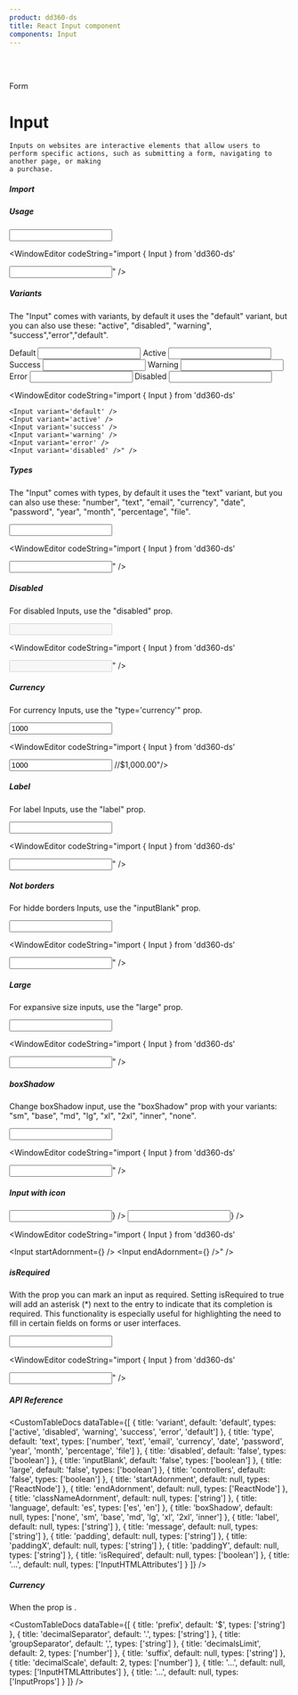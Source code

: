 ```yaml
---
product: dd360-ds
title: React Input component
components: Input
---
```


<br id='top' />
<br />

<Label>Form</Label>

# <span name="floating-nav">Input</span>

    Inputs on websites are interactive elements that allow users to perform specific actions, such as submitting a form, navigating to another page, or making
    a purchase.

##### <span name="floating-nav">Import</span>

<WindowEditor codeString="import { Input } from 'dd360-ds'" />
<WindowEditor codeString="import Input from 'dd360-ds/Input'" />

##### <span name="floating-nav">Usage</span>

<Playground className="gap-y-2">
    <Input />
</Playground>

<WindowEditor codeString="import { Input } from 'dd360-ds'

<Input />" />

##### <span name="floating-nav">Variants</span>

The "Input" comes with variants, by default it uses the "default" variant, but you can also use these: "active", "disabled", "warning",
"success","error","default".

<Playground className="gap-y-2">
    <Text>Default</Text>
    <Input className="mb-2" variant="default" />
    <Text>Active</Text>
    <Input className="mb-2" variant="active" />
    <Text>Success</Text>
    <Input className="mb-2" variant="success" />
    <Text>Warning</Text>
    <Input className="mb-2" variant="warning" />
    <Text>Error</Text>
    <Input className="mb-2" variant="error" />
    <Text>Disabled</Text>
    <Input className="mb-2" variant="disabled" />
</Playground>

<WindowEditor codeString="import { Input } from 'dd360-ds'

    <Input variant='default' />
    <Input variant='active' />
    <Input variant='success' />
    <Input variant='warning' />
    <Input variant='error' />
    <Input variant='disabled' />" />

##### <span name="floating-nav">Types</span>

The "Input" comes with types, by default it uses the "text" variant, but you can also use these: "number", "text", "email", "currency", "date", "password",
"year", "month", "percentage", "file".

<Playground className="gap-y-2">
    <Input type="text" />
</Playground>

<WindowEditor codeString="import { Input } from 'dd360-ds'

<Input type='text' />" />

##### <span name="floating-nav">Disabled</span>

For disabled Inputs, use the "disabled" prop.

<Playground className="gap-y-2">
    <Input disabled />
</Playground>

<WindowEditor codeString="import { Input } from 'dd360-ds'

<Input disabled />" />

##### <span name="floating-nav">Currency</span>

For currency Inputs, use the "type='currency'" prop.

<Playground className="gap-y-2">
    <Input type="currency" prefix="$" value='1000'/>
</Playground>

<WindowEditor codeString="import { Input } from 'dd360-ds'

<Input type='currency' prefix='$' value='1000' /> //$1,000.00"/>

##### <span name="floating-nav">Label</span>

For label Inputs, use the "label" prop.

<Playground className="gap-y-2">
    <Input label="Email" />
</Playground>

<WindowEditor codeString="import { Input } from 'dd360-ds'

<Input label='Email' />" />

##### <span name="floating-nav">Not borders</span>

For hidde borders Inputs, use the "inputBlank" prop.

<Playground className="gap-y-2">
    <Input inputBlank />
</Playground>

<WindowEditor codeString="import { Input } from 'dd360-ds'

<Input inputBlank />" />

##### <span name="floating-nav">Large</span>

For expansive size inputs, use the "large" prop.

<Playground className="gap-y-2">
    <Input large />
</Playground>

<WindowEditor codeString="import { Input } from 'dd360-ds'

<Input large />" />

##### <span name="floating-nav">boxShadow</span>

Change boxShadow input, use the "boxShadow" prop with your variants: "sm", "base", "md", "lg", "xl", "2xl", "inner", "none".

<Playground className="gap-y-2">
    <Input boxShadow="inner" />
</Playground>

<WindowEditor codeString="import { Input } from 'dd360-ds'

<Input boxShadow='inner' />" />

##### <span name="floating-nav">Input with icon</span>

<Playground className="gap-y-2">
    <Input startAdornment={<DynamicHeroIcon icon="AcademicCapIcon" className="text-blue-700 w-6" />} />
    <Input endAdornment={<DynamicHeroIcon icon="AcademicCapIcon" className="text-blue-700 w-6" />} />
</Playground>

<WindowEditor codeString="import { Input } from 'dd360-ds'

<Input startAdornment={<DynamicHeroIcon icon='AcademicCapIcon' className='text-blue-700 w-6' />} />
<Input endAdornment={<DynamicHeroIcon icon='AcademicCapIcon' className='text-blue-700 w-6' />} />" />

##### <span name="floating-nav">isRequired</span>

With the prop <Tag text='isRequired' /> you can mark an input as required. Setting isRequired to true will add an asterisk (*) next to the entry to indicate that its completion is required. This functionality is especially useful for highlighting the need to fill in certain fields on forms or user interfaces.

<Playground className="gap-y-2">
    <Input isRequired label='This field is required' />
</Playground>

<WindowEditor codeString="import { Input } from 'dd360-ds'

<Input isRequired label='This field is required' />" />


##### <span name="floating-nav">API Reference</span>

<CustomTableDocs
    dataTable={[
        { title: 'variant', default: 'default', types: ['active', 'disabled', 'warning', 'success', 'error', 'default'] },
        { title: 'type', default: 'text', types: ['number', 'text', 'email', 'currency', 'date', 'password', 'year', 'month', 'percentage', 'file'] },
        { title: 'disabled', default: 'false', types: ['boolean'] },
        { title: 'inputBlank', default: 'false', types: ['boolean'] },
        { title: 'large', default: 'false', types: ['boolean'] },
        { title: 'controllers', default: 'false', types: ['boolean'] },
        { title: 'startAdornment', default: null, types: ['ReactNode'] },
        { title: 'endAdornment', default: null, types: ['ReactNode'] },
        { title: 'classNameAdornment', default: null, types: ['string'] },
        { title: 'language', default: 'es', types: ['es', 'en'] },
        { title: 'boxShadow', default: null, types: ['none', 'sm', 'base', 'md', 'lg', 'xl', '2xl', 'inner'] },
        { title: 'label', default: null, types: ['string'] },
        { title: 'message', default: null, types: ['string'] },
        { title: 'padding', default: null, types: ['string'] },
        { title: 'paddingX', default: null, types: ['string'] },
        { title: 'paddingY', default: null, types: ['string'] },
        { title: 'isRequired', default: null, types: ['boolean'] },
        { title: '...', default: null, types: ['InputHTMLAttributes'] }
    ]}
/>


##### <span name="floating-nav">Currency</span>

When the <Tag text='type' /> prop is <Tag text='currency'/>.

<CustomTableDocs
    dataTable={[
        { title: 'prefix', default: '$', types: ['string'] },
        { title: 'decimalSeparator', default: '.', types: ['string'] },
        { title: 'groupSeparator', default: ',', types: ['string'] },
        { title: 'decimalsLimit', default: 2, types: ['number'] },
        { title: 'suffix', default: null, types: ['string'] },
        { title: 'decimalScale', default: 2, types: ['number'] },
        { title: '...', default: null, types: ['InputHTMLAttributes'] },
        { title: '...', default: null, types: ['InputProps'] }
    ]}
/>

<BackAndForwardController />